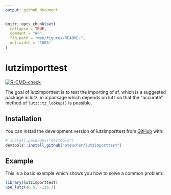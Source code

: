 ```yaml
---
output: github_document
---
```


<!-- README.md is generated from README.Rmd. Please edit that file -->

```r
knitr::opts_chunk$set(
  collapse = TRUE,
  comment = "#>",
  fig.path = "man/figures/README-",
  out.width = "100%"
)
```

# lutzimporttest

<!-- badges: start -->
[![R-CMD-check](https://github.com/ateucher/lutzimporttest/actions/workflows/R-CMD-check.yaml/badge.svg)](https://github.com/ateucher/lutzimporttest/actions/workflows/R-CMD-check.yaml)
<!-- badges: end -->

The goal of lutzimporttest is to test the importing of sf, which is a suggested package
in lutz, in a package which depends on lutz so that the "accurate" method of `lutz::tz_lookup()` is possible.

## Installation

You can install the development version of lutzimporttest from [GitHub](https://github.com/) with:

``` r
# install.packages("devtools")
devtools::install_github("ateucher/lutzimporttest")
```

## Example

This is a basic example which shows you how to solve a common problem:

```r
library(lutzimporttest)
use_lutz(48.5, -116.3)
```
